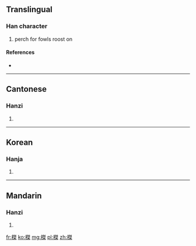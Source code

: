 ==Translingual==

===Han character===
{{Han char|rn=75|rad=木|as=10|sn=14|four=4599<sub>4</sub>|canj=木弓手木 (DNQD)}}

# perch for fowls roost on

====References====
* {{Han ref|kx=0543.330|dkj=15254|dj=0931.180|hdz=21267.040|uh=69A4|ud=27044|bh=E251|bd=57937}}

----

==Cantonese==

===Hanzi===
{{yue-hanzi|jyut=|y=git6}}

# {{defn|lang=yue|sort=木10}}

----

==Korean==

===Hanja===
{{ko-hanja|hangeul=걸|eumhun=|rv=geol|mr=kŏl|y=kel}}

# {{defn|lang=ko|sort=木10}}

----

==Mandarin==

===Hanzi===
{{cmn-hanzi|pin=[[jié]] ([[jie2]])|wg=chieh<sup>2</sup>}}

# {{defn|lang=cmn|sort=木10}}

[[fr:榤]]
[[ko:榤]]
[[mg:榤]]
[[pl:榤]]
[[zh:榤]]